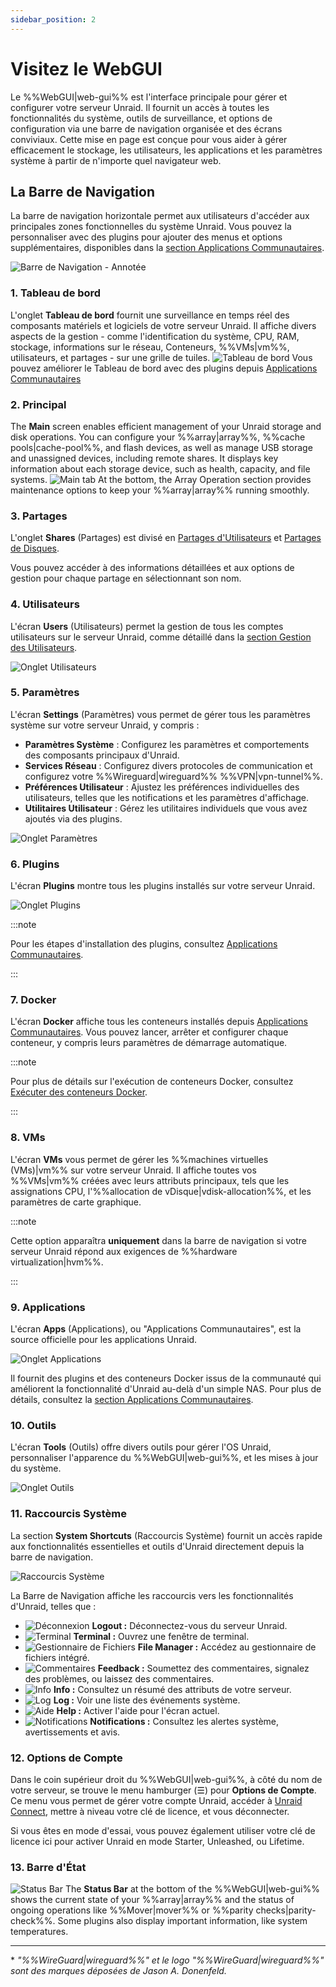 ```yaml
---
sidebar_position: 2
---
```


# Visitez le WebGUI

Le %%WebGUI|web-gui%% est l'interface principale pour gérer et configurer votre serveur Unraid. Il fournit un accès à toutes les fonctionnalités du système, outils de surveillance, et options de configuration via une barre de navigation organisée et des écrans conviviaux. Cette mise en page est conçue pour vous aider à gérer efficacement le stockage, les utilisateurs, les applications et les paramètres système à partir de n'importe quel navigateur web.

## La Barre de Navigation

La barre de navigation horizontale permet aux utilisateurs d'accéder aux principales zones fonctionnelles du système Unraid. Vous pouvez la personnaliser avec des plugins pour ajouter des menus et options supplémentaires, disponibles dans la [section Applications Communautaires](../../using-unraid-to/run-docker-containers/community-applications.mdx).

![Barre de Navigation - Annotée](/img/navbar3.png)

### 1. Tableau de bord

L'onglet **Tableau de bord** fournit une surveillance en temps réel des composants matériels et logiciels de votre serveur Unraid. Il affiche divers aspects de la gestion - comme l'identification du système, CPU, RAM, stockage, informations sur le réseau, Conteneurs, %%VMs|vm%%, utilisateurs, et partages - sur une grille de tuiles.
![Tableau de bord](/img/dashboard.png)
Vous pouvez améliorer le Tableau de bord avec des plugins depuis [Applications Communautaires](../../using-unraid-to/run-docker-containers/community-applications.mdx)

### 2. Principal

The **Main** screen enables efficient management of your Unraid storage and disk operations. You can configure your %%array|array%%, %%cache pools|cache-pool%%, and flash devices, as well as manage USB storage and unassigned devices, including remote shares. It displays key information about each storage device, such as health, capacity, and file systems.
![Main tab](/img/maintab.png)
At the bottom, the Array Operation section provides maintenance options to keep your %%array|array%% running smoothly.

### 3. Partages

L'onglet **Shares** (Partages) est divisé en [Partages d'Utilisateurs](../../using-unraid-to/manage-storage/shares.mdx#user-shares) et [Partages de Disques](../../using-unraid-to/manage-storage/shares.mdx#disk-shares).

Vous pouvez accéder à des informations détaillées et aux options de gestion pour chaque partage en sélectionnant son nom.

### 4. Utilisateurs

L'écran **Users** (Utilisateurs) permet la gestion de tous les comptes utilisateurs sur le serveur Unraid, comme détaillé dans la [section Gestion des Utilisateurs](../../system-administration/secure-your-server/user-management.mdx).

![Onglet Utilisateurs](/img/userstab.png)

### 5. Paramètres

L'écran **Settings** (Paramètres) vous permet de gérer tous les paramètres système sur votre serveur Unraid, y compris :

- **Paramètres Système** : Configurez les paramètres et comportements des composants principaux d'Unraid.
- **Services Réseau** : Configurez divers protocoles de communication et configurez votre %%Wireguard|wireguard%% %%VPN|vpn-tunnel%%.
- **Préférences Utilisateur** : Ajustez les préférences individuelles des utilisateurs, telles que les notifications et les paramètres d'affichage.
- **Utilitaires Utilisateur** : Gérez les utilitaires individuels que vous avez ajoutés via des plugins.

![Onglet Paramètres](/img/settingstab.png)

### 6. Plugins

L'écran **Plugins** montre tous les plugins installés sur votre serveur Unraid.

![Onglet Plugins](/img/pluginstab.png)

:::note

Pour les étapes d'installation des plugins, consultez [Applications Communautaires](../../using-unraid-to/run-docker-containers/community-applications.mdx).

:::

### 7. Docker

L'écran **Docker** affiche tous les conteneurs installés depuis [Applications Communautaires](../../using-unraid-to/run-docker-containers/community-applications.mdx). Vous pouvez lancer, arrêter et configurer chaque conteneur, y compris leurs paramètres de démarrage automatique.

:::note

Pour plus de détails sur l'exécution de conteneurs Docker, consultez [Exécuter des conteneurs Docker](../../using-unraid-to/run-docker-containers/overview.mdx).

:::

### 8. VMs

L'écran **VMs** vous permet de gérer les %%machines virtuelles (VMs)|vm%% sur votre serveur Unraid. Il affiche toutes vos %%VMs|vm%% créées avec leurs attributs principaux, tels que les assignations CPU, l'%%allocation de vDisque|vdisk-allocation%%, et les paramètres de carte graphique.

:::note

Cette option apparaîtra **uniquement** dans la barre de navigation si votre serveur Unraid répond aux exigences de %%hardware virtualization|hvm%%.

:::

### 9. Applications

L'écran **Apps** (Applications), ou "Applications Communautaires", est la source officielle pour les applications Unraid.

![Onglet Applications](/img/appstab.png)

Il fournit des plugins et des conteneurs Docker issus de la communauté qui améliorent la fonctionnalité d'Unraid au-delà d'un simple NAS. Pour plus de détails, consultez la [section Applications Communautaires](../../using-unraid-to/run-docker-containers/community-applications.mdx).

### 10. Outils

L'écran **Tools** (Outils) offre divers outils pour gérer l'OS Unraid, personnaliser l'apparence du %%WebGUI|web-gui%%, et les mises à jour du système.

![Onglet Outils](/img/toolstab.png)

### 11. Raccourcis Système

La section **System Shortcuts** (Raccourcis Système) fournit un accès rapide aux fonctionnalités essentielles et outils d'Unraid directement depuis la barre de navigation.

![Raccourcis Système](/img/systemshortcuts.png)

La Barre de Navigation affiche les raccourcis vers les fonctionnalités d'Unraid, telles que :

- ![Déconnexion](/img/logout.png) **Logout :** Déconnectez-vous du serveur Unraid.
- ![Terminal](/img/terminal.png) **Terminal :** Ouvrez une fenêtre de terminal.
- ![Gestionnaire de Fichiers](/img/filemanager.png) **File Manager :** Accédez au gestionnaire de fichiers intégré.
- ![Commentaires](/img/feedback.png) **Feedback :** Soumettez des commentaires, signalez des problèmes, ou laissez des commentaires.
- ![Info](/img/infoicon.png) **Info :** Consultez un résumé des attributs de votre serveur.
- ![Log](/img/logicon.png) **Log :** Voir une liste des événements système.
- ![Aide](/img/helpicon.png) **Help :** Activer l'aide pour l'écran actuel.
- ![Notifications](/img/notificationicon.png) **Notifications :** Consultez les alertes système, avertissements et avis.

### 12. Options de Compte

Dans le coin supérieur droit du %%WebGUI|web-gui%%, à côté du nom de votre serveur, se trouve le menu hamburger (☰) pour **Options de Compte**. Ce menu vous permet de gérer votre compte Unraid, accéder à [Unraid Connect](../../../unraid-connect/overview-and-setup.mdx), mettre à niveau votre clé de licence, et vous déconnecter.

Si vous êtes en mode d'essai, vous pouvez également utiliser votre clé de licence ici pour activer Unraid en mode Starter, Unleashed, ou Lifetime.

### 13. Barre d'État

![Status Bar](/img/status-bar2.png)
The **Status Bar** at the bottom of the %%WebGUI|web-gui%% shows the current state of your %%array|array%% and the status of ongoing operations like %%Mover|mover%% or %%parity checks|parity-check%%. Some plugins also display important information, like system temperatures.

---

\* *"%%WireGuard|wireguard%%" et le logo "%%WireGuard|wireguard%%" sont des marques déposées de Jason A. Donenfeld.*
